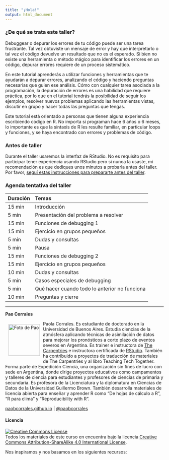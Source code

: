 ```yaml
---
title: "¡Hola!"
output: html_document
---
```


### ¿De qué se trata este taller?

Debuggear o depurar los errores de tu código puede ser una tarea frustrante. Tal vez obtuviste un mensaje de error y hay que interpretarlo o tal vez el código devuelve un resultado que no es el esperado. Si bien no existe una herramienta o método mágico para identificar los errores en un código, depurar errores requiere de un proceso sistemático.

En este tutorial aprenderás a utilizar funciones y herramientas que te ayudarán a depurar errores, analizando el código y haciendo preguntas necesarias que guien ese análisis. Cómo con cualquier tarea asociada a la programación, la depuración de errores es una habilidad que requiere práctica, por lo que en el tutorial tendrás la posibilidad de seguir los ejemplos, resolver nuevos problemas aplicando las herramientas vistas, discutir en grupo y hacer todas las preguntas que tengas. 

Este tutorial está orientado a personas que tienen alguna experiencia escribiendo código en R. No importa si programan hace 6 años o 6 meses, lo importante es que la sintaxis de R les resulte familiar, en particular loops y funciones, y se haya encontrado con errores y problemas de código. 


### Antes de taller

Durante el taller usaremos la interfaz de RStudio. No es requisito para participar tener experiencia usando RStudio pero si nunca la usaste, mi recomendación es que dediques unos minutos a probarla antes del taller. Por favor, [seguí estas instrucciones para prepararte antes del taller](antes.html).

### Agenda tentativa del taller

|Duración |Temas|
|:---|:----------|
| 15 min	 | Introducción |
| 5 min	   | Presentación del problema a resolver |
| 15 min	 | Funciones de debugging 1 |
| 15 min	 | Ejercicio en grupos pequeños |
| 5 min	   | Dudas y consultas |
| 5 min	   | Pausa |
| 15 min	 | Funciones de debugging 2 |
| 15 min	 | Ejercicio en grupos pequeños |
| 10 min	 | Dudas y consultas |
| 5 min	   | Casos especiales de debugging |
| 5 min	   | Qué hacer cuando todo lo anterior no funciona |
| 10 min	 | Preguntas y cierre |

___


**Pao Corrales**

<img src="img/pao_circle.png" alt="Foto de Pao" width="100" height="100" align="left" style="margin:10px"/> Paola Corrales. Es estudiante de doctorado en la Universidad de Buenos Aires. Estudia ciencias de la atmósfera aplicando técnicas de asimilación de datos para mejorar los pronósticos a corto plazo de eventos severos en Argentina. Es trainer e instructora de [The Carpentries](https://carpentries.org/) e instructora certificada de [RStudio](https://education.rstudio.com/trainers/people/corrales+paola/). También ha contribuido a proyectos de traducción de materiales de The Carpentries y al libro Teaching Tech Together. Forma parte de Expedición Ciencia, una organización sin fines de lucro con sede en Argentina, donde dirige proyectos educativos como campamentos y talleres de ciencia para estudiantes y profesores de ciencias de primaria y secundaria. Es profesora de la Licenciatura y la diplomatura en Ciencias de Datos de la Universidad Guillermo Brown.  También desarrolla materiales de licencia abierta para enseñar y aprender R como “De hojas de cálculo a R”, “R para clima” y “Reproducibility with R”.
 

[paobcorrales.github.io](https://github.com/paocorrales) | [\@paobcorrales](https://twitter.com/PaobCorrales)

#### Licencia

<a rel="license" href="https://creativecommons.org/licenses/by-sa/4.0/deed.es_ES"><img alt="Creative Commons License" style="border-width:0" src="https://i.creativecommons.org/l/by-sa/4.0/88x31.png" /></a><br />
Todos los materiales de este curso en encuentra bajo la licencia <a rel="license" href="https://creativecommons.org/licenses/by-sa/4.0/deed.es_ES">Creative Commons Attribution-ShareAlike 4.0 International License</a>.

Nos inspiramos y nos basamos en los siguientes recursos:
